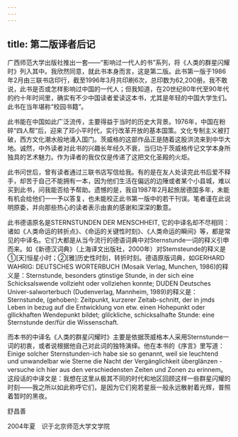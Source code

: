 ```yaml
---
---
---
```

title: 第二版译者后记
---




广西师范大学出版社推出一套——“影响过一代人的书”系列，将《人类的群星闪耀时》列入其中。我欣然同意，就此书本身而言，这是第二版。此书第一版于1986年2月由三联书店印行，截至1996年3月共印刷6次，总印数为62,200册。我不敢说，此书是否或怎样影响过中国的一代人；但我知道，在20世纪80年代至90年代的约十年时间里，确实有不少中国读者爱读这本书，尤其是年轻的中国大学生们。此书在当年堪称“校园书籍”。

此书能在中国如此广泛流传，主要得益于当时的历史大背景。1976年，中国在粉碎“四人帮”后，迎来了邓小平时代，实行改革开放的基本国策。文化专制主义被打破，西方文化潮水般地涌入国门。茨威格的这部作品正是随着这股洪流来到中华大地。诚然，中外读者对此书的兴趣长年经久不衰，当归功于茨威格传记文学本身所独具的艺术魅力。作为译者的我仅仅是传递了这把文化圣殿的火炬。

此书问世后，曾有读者通过三联书店写信给我。有的是在友人处读完此书后爱不释手，却苦于自己不能拥有一本，因为他们生活在偏远的边陲或者某个小县城，难以买到此书，问我能否给予帮助。遗憾的是，我自1987年2月起旅居德国多年，未能有机会给他们一一予以答复，也未能校正此书第一版中的若干刊误。笔者谨在此说明原委，并向那些热心的读者表示由衷的感谢和深深的歉意。

此书德语原名是STERNSTUNDEN DER MENSCHHEIT, 它的中译名却不尽相同：诸如《人类命运的转折点》、《命运的关键性时刻》、《人类命运的瞬间》等，都是常见的中译名。它们大都是从当今流行的德语词典中对Sternstunde一词的释义引申而来。如《新德汉词典》（上海译文出版社，2000年）对Stemsteunde的释义是①[天]恒星小时；②[雅]历史性时刻，转折时刻。德语原版词典，如GERHARD WAHRIG: DEUTSCHES WORTERBUCH (Mosaik Verlag, Munchen, 1986)的释义是：Sternstunde, besonders gtinstige Stunde, in der sich eine Schicksalswende vollzieht oder vollziehen konnte; DUDEN Deutsches Univer-salworterbuch (Dudenverlag, Mannheim, 1989)的释义是：Sternstunde, (gehoben): Zeitpunkt, kurzerer Zeitab-schnitt, der in jmds Leben in bezug auf die Entwicklung von etw. einen Hohepunkt oder gllickhaften Wendepunkt bildet; glilckliche, schicksalhafte Stunde: eine Sternstunde der/für die Wissenschaft.

而本书的中译名《人类的群星闪耀时》主要是依据茨威格本人采用Sternstunde一词的初衷，或者说根据他自己对此词的独特演绎。他在本书的《序言》里写道：Einige solcher Sternstunden-ich habe sie so genannt, weil sie leuchtend und unwandelbar wie Sterne die Nacht der Vergänglichkeit überglänzen - versuche ich hier aus den verschiedensten Zeiten und Zonen zu erinnem。这段话的中译文是：我想在这里从极其不同的时代和地区回顾这样一些群星闪耀的时刻——我之所以如此称呼它们，是因为它们宛若星辰一般永远散射着光辉，普照着暂时的黑夜。

舒昌善

2004年夏　识于北京师范大学文学院